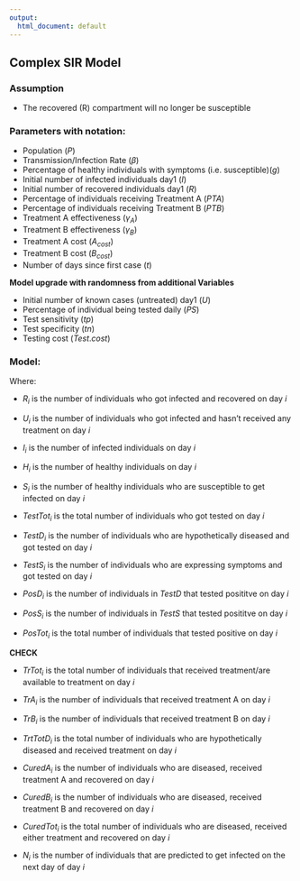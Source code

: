 ```yaml
---
output:
  html_document: default
---
```

## Complex SIR Model

### Assumption

* The recovered (R) compartment will no longer be susceptible

### Parameters with notation:

* Population $(P)$
* Transmission/Infection Rate $(\beta)$
* Percentage of healthy individuals with symptoms (i.e. susceptible)$(g)$
* Initial number of infected individuals day1 $(I)$
* Initial number of recovered individuals day1 $(R)$
* Percentage of individuals receiving Treatment A $(PTA)$
* Percentage of individuals receiving Treatment B $(PTB)$
* Treatment A effectiveness $(\gamma_A)$
* Treatment B effectiveness $(\gamma_B)$
* Treatment A cost $(A_{cost})$
* Treatment B cost $(B_{cost})$
* Number of days since first case $(t)$

**Model upgrade with randomness from additional Variables**

* Initial number of known cases (untreated) day1 $(U)$
* Percentage of individual being tested daily $(PS)$
* Test sensitivity $(tp)$
* Test specificity $(tn)$
* Testing cost $(Test.cost)$

### Model:

\begin{align*}
& R_{i+1} = R_{i} + CuredTot_{i} \\
& U_{i+1} = I_{i} - CuredTot_{i} \\
& I_{i+1} = I_{i} + N_{i} - CuredTot_{i} \\
& H_{i+1} = N - I_{i+1} - R_{i+1} \\
& S_{i+1} = g \cdot H_{i+1} \\ \\

& TestTot_i{i+1} = PS \cdot (S_{i+1} + I_{i+1} - U_{i+1}) \\
& TestD_{i+1} = PS \cdot (I_{i+1} - U_{i+1}) \\
& TestS_{i+1} = TestTot_i{i+1} - TestD_{i+1} \\ \\
& PosD_{i+1} = TestD_{i+1} \cdot tp \\
& PosS_{i+1} = TestS_{i+1} \cdot (1-tn) \\
& PosTot_{i+1} = PosS_{i+1} + PosD_{i+1} \\ \\

& TrTot_{i+1} = PosTot_{i+1} + U{i+1}  \\
& TrA_{i+1} = PTA \cdot TrTot_{i+1} \\
& TrB_{i+1} = PTB \cdot TrTot_{i+1} \\ \\
& TrtTotD_{i+1} = PosD_{i+1} + U_{i+1} \\
& CuredA_{i+1} = PTA \cdot TrtTotD_{i+1} \cdot \gamma_A \\
& CuredB_{i+1} = PTB \cdot TrtTotD_{i+1} \cdot \gamma_B \\
& CuredTot_{i+1} = CuredA_{i+1} + CuredB_{i+1} \\
& N_{i+1} = \beta \cdot S_{i+1} \cdot I_{i+1}
\end{align*}

Where:

* $R_i$ is the number of individuals who got infected and recovered on day $i$
* $U_i$ is the number of individuals who got infected and hasn't received any treatment on day $i$
* $I_i$ is the number of infected individuals on day $i$
* $H_i$ is the number of healthy individuals on day $i$
* $S_i$ is the number of healthy individuals who are susceptible to get infected on day $i$

* $TestTot_i$ is the total number of individuals who got tested on day $i$
* $TestD_i$ is the number of individuals who are hypothetically diseased and got tested on day $i$
* $TestS_i$ is the number of individuals who are expressing symptoms and got tested on day $i$
* $PosD_i$ is the number of individuals in $TestD$ that tested posititve on day $i$
* $PosS_i$ is the number of individuals in $TestS$ that tested posititve on day $i$
* $PosTot_i$ is the total number of individuals that tested positive on day $i$

**CHECK**

* $TrTot_i$ is the total number of individuals that received treatment/are available to treatment on day $i$
* $TrA_i$ is the number of individuals that received treatment A on day $i$
* $TrB_i$ is the number of individuals that received treatment B on day $i$

* $TrtTotD_i$ is the total number of individuals who are hypothetically diseased and received treatment on day $i$
* $CuredA_i$ is the number of individuals who are diseased, received treatment A and recovered on day $i$
* $CuredB_i$ is the number of individuals who are diseased, received treatment B and recovered on day $i$
* $CuredTot_i$ is the total number of individuals who are diseased, received either treatment and recovered on day $i$
* $N_i$ is the number of individuals that are predicted to get infected on the next day of day $i$
